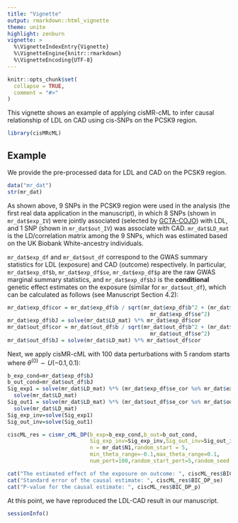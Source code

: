 ```yaml
---
title: "Vignette"
output: rmarkdown::html_vignette
theme: unite
highlight: zenburn
vignette: >
  %\VignetteIndexEntry{Vignette}
  %\VignetteEngine{knitr::rmarkdown}
  %\VignetteEncoding{UTF-8}
---
```


```r
knitr::opts_chunk$set(
  collapse = TRUE,
  comment = "#>"
)
```

This vignette shows an example of applying cisMR-cML to infer causal relationship of LDL on CAD using cis-SNPs on the PCSK9 region.

```r
library(cisMRcML)
```

## Example 

We provide the pre-processed data for LDL and CAD on the PCSK9 region. 
```r
data("mr_dat")
str(mr_dat)
```
As shown above, 9 SNPs in the PCSK9 region were used in the analysis (the first real data application in the manuscript), in which 8 SNPs (shown in `mr_dat$exp_IV`) were jointly associated (selected by [GCTA-COJO](https://yanglab.westlake.edu.cn/software/gcta/#COJO)) with LDL, and 1 SNP (shown in `mr_dat$out_IV`) was associate with CAD. `mr_dat$LD_mat` is the LD/correlation matrix among the 9 SNPs, which was estimated based on the UK Biobank White-ancestry individuals.

`mr_dat$exp_df` and `mr_dat$out_df` correspond to the GWAS summary statistics for LDL (exposure) and CAD (outcome) respectively. In particular, `mr_dat$exp_df$b`, `mr_dat$exp_df$se`, `mr_dat$exp_df$p` are the raw GWAS marginal summary statistics, and `mr_dat$exp_df$bJ` is the **conditional** genetic effect estimates on the exposure (similar for `mr_dat$out_df`), which can be calculated as follows (see Manuscript Section 4.2):

```r
mr_dat$exp_df$cor = mr_dat$exp_df$b / sqrt(mr_dat$exp_df$b^2 + (mr_dat$exp_df$N - 2) *
                                             mr_dat$exp_df$se^2)
mr_dat$exp_df$bJ = solve(mr_dat$LD_mat) %*% mr_dat$exp_df$cor
mr_dat$out_df$cor = mr_dat$out_df$b / sqrt(mr_dat$out_df$b^2 + (mr_dat$out_df$N - 2) *
                                             mr_dat$out_df$se^2)
mr_dat$out_df$bJ = solve(mr_dat$LD_mat) %*% mr_dat$out_df$cor
```

Next, we apply cisMR-cML with 100 data perturbations with 5 random starts where $\theta^{(0)}\sim U(-0.1,0.1)$:
```r
b_exp_cond=mr_dat$exp_df$bJ
b_out_cond=mr_dat$out_df$bJ 
Sig_exp1 = solve(mr_dat$LD_mat) %*% (mr_dat$exp_df$se_cor %o% mr_dat$exp_df$se_cor * mr_dat$LD_mat) %*%
  solve(mr_dat$LD_mat)
Sig_out1 = solve(mr_dat$LD_mat) %*% (mr_dat$out_df$se_cor %o% mr_dat$out_df$se_cor * mr_dat$LD_mat) %*%
  solve(mr_dat$LD_mat)
Sig_exp_inv=solve(Sig_exp1)
Sig_out_inv=solve(Sig_out1)

ciscML_res = cismr_cML_DP(b_exp=b_exp_cond,b_out=b_out_cond,
                          Sig_exp_inv=Sig_exp_inv,Sig_out_inv=Sig_out_inv,maxit=200,
                          n = mr_dat$N1,random_start = 5,
                          min_theta_range=-0.1,max_theta_range=0.1,
                          num_pert=100,random_start_pert=5,random_seed = 12345)
```

```r
cat("The estimated effect of the exposure on outcome: ", ciscML_res$BIC_DP_theta)
cat("Standard error of the causal estimate: ", ciscML_res$BIC_DP_se)
cat("P-value for the causal estimate: ", ciscML_res$BIC_DP_p)
```

At this point, we have reproduced the LDL-CAD result in our manuscript.

```r
sessionInfo()
```




